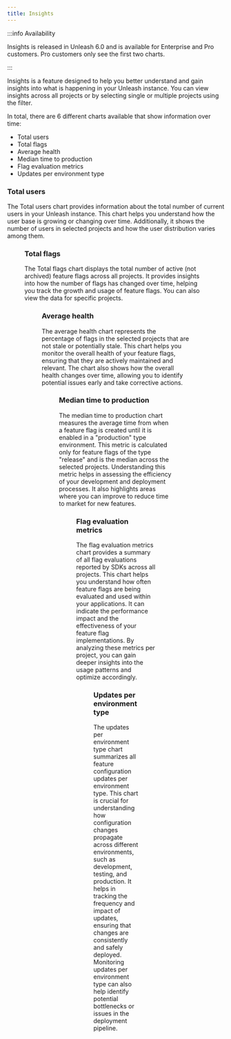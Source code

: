 ```yaml
---
title: Insights
---
```



:::info Availability

Insights is released in Unleash 6.0 and is available for Enterprise and Pro customers. Pro customers only see the first two charts.

:::

Insights is a feature designed to help you better understand and gain insights into what is happening in your Unleash instance. You can view insights across all projects or by selecting single or multiple projects using the filter.

In total, there are 6 different charts available that show information over time:

- Total users
- Total flags
- Average health
- Median time to production
- Flag evaluation metrics
- Updates per environment type



### Total users

The Total users chart provides information about the total number of current users in your Unleash instance. This chart helps you understand how the user base is growing or changing over time. Additionally, it shows the number of users in selected projects and how the user distribution varies among them.

<Figure img="/img/insights-total-users.png" caption="Total users chart showing the growth of users over time."/>

### Total flags

The Total flags chart displays the total number of active (not archived) feature flags across all projects. It provides insights into how the number of flags has changed over time, helping you track the growth and usage of feature flags. You can also view the data for specific projects.

<Figure img="/img/insights-total-flags.png" caption="Total flags chart illustrating the active feature flags and their trends over time."/>

### Average health

The average health chart represents the percentage of flags in the selected projects that are not stale or potentially stale. This chart helps you monitor the overall health of your feature flags, ensuring that they are actively maintained and relevant. The chart also shows how the overall health changes over time, allowing you to identify potential issues early and take corrective actions.

<Figure img="/img/insights-health.png" caption="Average health chart displaying the percentage of non-stale flags and their changes over time."/>

### Median time to production

The median time to production chart measures the average time from when a feature flag is created until it is enabled in a "production" type environment. This metric is calculated only for feature flags of the type "release" and is the median across the selected projects. Understanding this metric helps in assessing the efficiency of your development and deployment processes. It also highlights areas where you can improve to reduce time to market for new features.

<Figure img="/img/insights-production.png" caption="Median time to production chart showing the average time taken for feature flags to go live."/>

### Flag evaluation metrics

The flag evaluation metrics chart provides a summary of all flag evaluations reported by SDKs across all projects. This chart helps you understand how often feature flags are being evaluated and used within your applications. It can indicate the performance impact and the effectiveness of your feature flag implementations. By analyzing these metrics per project, you can gain deeper insights into the usage patterns and optimize accordingly.

<Figure img="/img/insights-evaluation.png" caption="Flag evaluation metrics chart summarizing the evaluations and usage patterns of feature flags."/>

### Updates per environment type

The updates per environment type chart summarizes all feature configuration updates per environment type. This chart is crucial for understanding how configuration changes propagate across different environments, such as development, testing, and production. It helps in tracking the frequency and impact of updates, ensuring that changes are consistently and safely deployed. Monitoring updates per environment type can also help identify potential bottlenecks or issues in the deployment pipeline.

<Figure img="/img/insights-updates.png" caption="Updates per environment type chart showing the summary of configuration updates across different environments."/>
